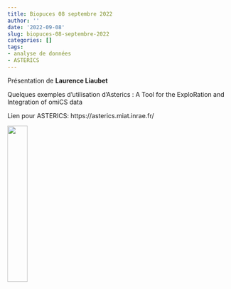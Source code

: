 ```yaml
---
title: Biopuces 08 septembre 2022
author: ''
date: '2022-09-08'
slug: biopuces-08-septembre-2022
categories: []
tags: 
- analyse de données
- ASTERICS
---
```



Présentation de **Laurence Liaubet**

Quelques exemples d’utilisation d’Asterics : A Tool for the ExploRation and Integration of omiCS data

<!-- Vous trouverez le diaporama à ce lien :  -->




Lien pour ASTERICS: https://asterics.miat.inrae.fr/



<div align="center">
![](images/logo_asterics.png){width=30%}
</div>


